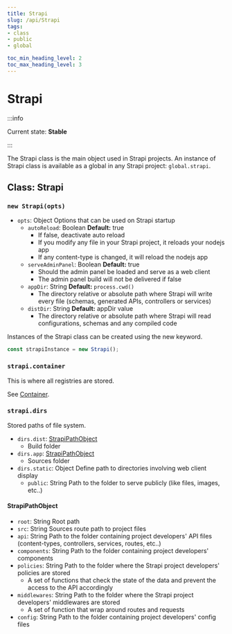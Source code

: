 ```yaml
---
title: Strapi
slug: /api/Strapi
tags:
- class
- public
- global

toc_min_heading_level: 2
toc_max_heading_level: 3
---
```


# Strapi

:::info

Current state: **Stable**

:::

The Strapi class is the main object used in Strapi projects.
An instance of Strapi class is available as a global in any Strapi project: `global.strapi`.

## Class: Strapi

### `new Strapi(opts)`

- `opts`: <Type>Object</Type> Options that can be used on Strapi startup
  - `autoReload`: <Type>Boolean</Type> **Default:** true
    - If false, deactivate auto reload
    - If you modify any file in your Strapi project, it reloads your nodejs app
    - If any content-type is changed, it will reload the nodejs app
  - `serveAdminPanel`: <Type>Boolean</Type> **Default:** true
    - Should the admin panel be loaded and serve as a web client
    - The admin panel build will not be delivered if false
  - `appDir`: <Type>String</Type>  **Default:** `process.cwd()`
    - The directory relative or absolute path where Strapi will write every file (schemas, generated APIs, controllers or services)
  - `distDir`: <Type>String</Type>  **Default:** appDir value
    - The directory relative or absolute path where Strapi will read configurations, schemas and any compiled code

Instances of the Strapi class can be created using the new keyword.

```javascript
const strapiInstance = new Strapi();
```

### `strapi.container`

This is where all registries are stored.

See [Container](./container).

### `strapi.dirs`

Stored paths of file system.

- `dirs.dist`: <Type>[StrapiPathObject](#strapipathobject)</Type>
  - Build folder
- `dirs.app`: <Type>[StrapiPathObject](#strapipathobject)</Type>
  - Sources folder
- `dirs.static`: <Type>Object</Type> Define path to directories involving web client display
  - `public`:  <Type>String</Type> Path to the folder to serve publicly (like files, images, etc..)

#### StrapiPathObject
- `root`: <Type>String</Type> Root path
- `src`: <Type>String</Type> Sources route path to project files
- `api`:  <Type>String</Type> Path to the folder containing project developers' API files (content-types, controllers, services, routes, etc..)
- `components`:  <Type>String</Type> Path to the folder containing project developers' components
- `policies`:  <Type>String</Type> Path to the folder where the Strapi project developers' policies are stored
  - A set of functions that check the state of the data and prevent the access to the API accordingly
- `middlewares`:  <Type>String</Type> Path to the folder where the Strapi project developers' middlewares are stored
  - A set of function that wrap around routes and requests
- `config`:  <Type>String</Type> Path to the folder containing project developers' config files

